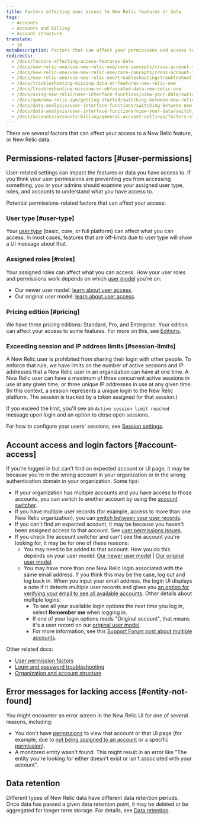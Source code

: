 ```yaml
---
title: Factors affecting your access to New Relic features or data
tags:
  - Accounts 
  - Accounts and billing
  - Account structure
translate:
  - jp
metaDescription: Factors that can affect your permissions and access to New Relic features, data, and accounts.
redirects:
  - /docs/factors-affecting-access-features-data 
  - /docs/new-relic-one/use-new-relic-one/core-concepts/cross-account-features-security-new-relic-one
  - /docs/new-relic-one/use-new-relic-one/core-concepts/cross-account-features-security
  - /docs/new-relic-one/use-new-relic-one/troubleshooting/troubleshooting-missing-or-obfuscated-data-new-relic-one
  - /docs/troubleshooting-missing-data-or-features-new-relic-one
  - /docs/troubleshooting-missing-or-obfuscated-data-new-relic-one
  - /docs/using-new-relic/user-interface-functions/view-your-data/switch-between-new-relic-products
  - /docs/apm/new-relic-apm/getting-started/switching-between-new-relic-products
  - /docs/data-analysis/user-interface-functions/switching-between-new-relic-products
  - /docs/data-analysis/user-interface-functions/view-your-data/switching-between-new-relic-products
  - /docs/accounts/accounts-billing/general-account-settings/factors-affecting-access-features-data
---
```


There are several factors that can affect your access to a New Relic feature, or New Relic data.

## Permissions-related factors [#user-permissions]

User-related settings can impact the features or data you have access to. If you think your user permissions are preventing you from accessing something, you or your admins should examine your assigned user type, roles, and accounts to understand what you have access to.

Potential permissions-related factors that can affect your access:

### User type [#user-type]

Your [user type](/docs/accounts/accounts-billing/new-relic-one-user-management/user-type) (basic, core, or full platform) can affect what you can access. In most cases, features that are off-limits due to user type will show a UI message about that. 

### Assigned roles [#roles]

Your assigned roles can affect what you can access. How your user roles and permissions work depends on which [user model](/docs/accounts/original-accounts-billing/original-product-based-pricing/overview-user-models) you're on:
  * Our newer user model: [learn about user access](/docs/accounts/accounts-billing/new-relic-one-user-management/user-management-concepts/#understand-concepts).
  * Our original user model: [learn about user access](/docs/accounts/original-accounts-billing/original-users-roles/users-roles-original-user-model/#roles).

### Pricing edition [#pricing]

We have three pricing editions: Standard, Pro, and Enterprise. Your edition can affect your access to some features. For more on this, see [Editions](/docs/accounts/accounts-billing/new-relic-one-pricing-billing/new-relic-one-pricing-billing/#editions).


### Exceeding session and IP address limits [#session-limits]

A New Relic user is prohibited from sharing their login with other people. To enforce that rule, we have limits on the number of active sessions and IP addresses that a New Relic user in an organization can have at one time. A New Relic user can have a maximum of three concurrent active sessions in use at any given time, or three unique IP addresses in use at any given time. (In this context, a session represents a unique login to the New Relic platform. The session is tracked by a token assigned for that session.)

If you exceed the limit, you'll see an `Active session limit reached` message upon login and an option to close open sessions.

For how to configure your users' sessions, see [Session settings](/docs/accounts/accounts-billing/new-relic-one-user-management/authentication-domains-saml-sso-scim-more#session-mgmt).  

## Account access and login factors [#account-access]

If you're logged in but can't find an expected account or UI page, it may be because you're in the wrong account in your organization or in the wrong authentication domain in your organization. Some tips:

* If your organization has multiple accounts and you have access to those accounts, you can switch to another account by using the [account switcher](/docs/new-relic-solutions/get-started/glossary/#account-switcher).
* If you have multiple user records (for example, access to more than one New Relic organization), you can [switch between your user records](/docs/accounts/accounts-billing/account-setup/multiple-logins-found). 
* If you can't find an expected account, it may be because you haven't been assigned access to that account. See [user permissions issues](#user-permissions).
* If you check the account switcher and can't see the account you're looking for, it may be for one of these reasons:
  * You may need to be added to that account. How you do this depends on your user model: [Our newer user model](/docs/accounts/accounts-billing/account-structure/new-relic-account-structure/#account-access) \| [Our original user model](/docs/accounts/original-accounts-billing/original-users-roles/original-account-structure).
  * You may have more than one New Relic login associated with the same email address. If you think this may be the case, log out and log back in. When you input your email address, the login UI displays a note if it detects multiple user records and gives you [an option for verifying your email to see all available accounts](/docs/accounts/accounts-billing/account-setup/multiple-logins-found). Other details about multiple logins:
    * To see all your available login options the next time you log in, select **Remember me** when logging in.
    * If one of your login options reads "Original account", that means it's a user record on our [original user model](/docs/accounts/original-accounts-billing/original-product-based-pricing/overview-user-models).
    * For more information, see this [Support Forum post about multiple accounts](https://discuss.newrelic.com/t/relic-solution-so-youve-created-a-new-account-and-cant-seem-to-access-your-old-account/113122).

Other related docs:

* [User permission factors](#user-permissions)
* [Login and password troubleshooting](/docs/accounts/install-new-relic/account-setup/troubleshoot-password-email-address-login-problems)
* [Organization and account structure](/docs/accounts/accounts-billing/new-relic-one-pricing-users/account-user-structure)

## Error messages for lacking access [#entity-not-found]

You might encounter an error screen in the New Relic UI for one of several reasons, including:

* You don't have [permissions](#user-permissions) to view that account or that UI page (for example, due to [not being assigned to an account](#account-access) or a specific [permission](/docs/accounts/accounts-billing/new-relic-one-user-management/user-capabilities)).
* A monitored entity wasn't found. This might result in an error like "The entity you're looking for either doesn't exist or isn't associated with your account".

## Data retention

Different types of New Relic data have different data retention periods. Once data has passed a given data retention point, it may be deleted or be aggregated for longer term storage. For details, see [Data retention](/docs/manage-stored-data).
